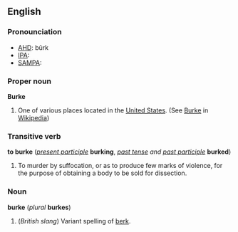 ==English==
===Pronounciation===
*[[w:AHD|AHD]]: bûrk
*[[w:IPA|IPA]]:
*[[w:SAMPA|SAMPA]]:

===Proper noun===
'''Burke'''
# One of various places located in the [[United States]]. (See [[w:Burke|Burke]] in [[Wikipedia]])

===Transitive verb===
'''to burke''' (''[[present participle]]'' '''burking''', ''[[past tense]] and [[past participle]]'' '''burked''')

# To murder by suffocation, or as to produce few marks of violence, for the purpose of obtaining a body to be sold for dissection.

===Noun===
'''burke''' (''plural'' '''burkes''')

#(''British slang'') Variant spelling of [[berk]].